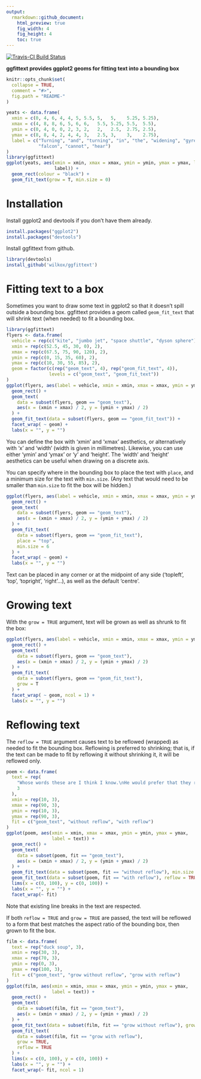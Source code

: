 ```yaml
---
output: 
  rmarkdown::github_document:
    html_preview: true
    fig_width: 4
    fig_height: 4
    toc: true
---
```


[![Travis-CI Build Status](https://travis-ci.org/wilkox/ggfittext.svg?branch=master)](https://travis-ci.org/wilkox/ggfittext)

**ggfittext provides ggplot2 geoms for fitting text into a bounding box**

```r
knitr::opts_chunk$set(
  collapse = TRUE,
  comment = "#>",
  fig.path = "README-"
)
```

```r
yeats <- data.frame(
  xmin = c(0, 4, 6, 4, 4, 5, 5.5, 5,   5,    5.25, 5.25),
  xmax = c(4, 8, 8, 6, 5, 6, 6,   5.5, 5.25, 5.5,  5.5),
  ymin = c(0, 4, 0, 0, 2, 3, 2,   2,   2.5,  2.75, 2.5),
  ymax = c(8, 8, 4, 2, 4, 4, 3,   2.5, 3,    3,    2.75),
  label = c("Turning", "and", "turning", "in", "the", "widening", "gyre", "the",
            "falcon", "cannot", "hear")
)
library(ggfittext)
ggplot(yeats, aes(xmin = xmin, xmax = xmax, ymin = ymin, ymax = ymax, label =
                  label)) +
  geom_rect(colour = "black") +
  geom_fit_text(grow = T, min.size = 0)
```

# Installation

Install ggplot2 and devtools if you don't have them already.

```r
install.packages("ggplot2")
install.packages("devtools")
```

Install ggfittext from github.

```r
library(devtools)
install_github('wilkox/ggfittext')
```

# Fitting text to a box

Sometimes you want to draw some text in ggplot2 so that it doesn't spill outside
a bounding box. ggfittext provides a geom called `geom_fit_text` that will
shrink text (when needed) to fit a bounding box.

```r
library(ggfittext)
flyers <- data.frame(
  vehicle = rep(c("kite", "jumbo jet", "space shuttle", "dyson sphere"), 2),
  xmin = rep(c(52.5, 45, 30, 0), 2),
  xmax = rep(c(67.5, 75, 90, 120), 2),
  ymin = rep(c(0, 15, 35, 60), 2),
  ymax = rep(c(10, 30, 55, 85), 2),
  geom = factor(c(rep("geom_text", 4), rep("geom_fit_text", 4)),
                levels = c("geom_text", "geom_fit_text"))
)
ggplot(flyers, aes(label = vehicle, xmin = xmin, xmax = xmax, ymin = ymin, ymax = ymax)) +
  geom_rect() +
  geom_text(
    data = subset(flyers, geom == "geom_text"),
    aes(x = (xmin + xmax) / 2, y = (ymin + ymax) / 2)
  ) +
  geom_fit_text(data = subset(flyers, geom == "geom_fit_text")) +
  facet_wrap( ~ geom) +
  labs(x = "", y = "")
```

You can define the box with ‘xmin’ and ‘xmax’ aesthetics, or alternatively with
‘x’ and ‘width’ (width is given in millimetres). Likewise, you can use either
‘ymin’ and ‘ymax’ or ‘y’ and ‘height’. The ‘width’ and ‘height’ aesthetics
can be useful when drawing on a discrete axis.

You can specify where in the bounding box to place the text with `place`, and a
minimum size for the text with `min.size`. (Any text that would need to be
smaller than `min.size` to fit the box will be hidden.)

```r
ggplot(flyers, aes(label = vehicle, xmin = xmin, xmax = xmax, ymin = ymin, ymax = ymax)) +
  geom_rect() +
  geom_text(
    data = subset(flyers, geom == "geom_text"),
    aes(x = (xmin + xmax) / 2, y = (ymin + ymax) / 2)
  ) +
  geom_fit_text(
    data = subset(flyers, geom == "geom_fit_text"),
    place = "top",
    min.size = 6
  ) +
  facet_wrap( ~ geom) +
  labs(x = "", y = "")
```

Text can be placed in any corner or at the midpoint of any side (‘topleft’,
‘top’, ‘topright’, ‘right’…), as well as the default ‘centre’.

# Growing text

With the `grow = TRUE` argument, text will be grown as well as shrunk to fit the
box:

```r
ggplot(flyers, aes(label = vehicle, xmin = xmin, xmax = xmax, ymin = ymin, ymax = ymax)) +
  geom_rect() +
  geom_text(
    data = subset(flyers, geom == "geom_text"),
    aes(x = (xmin + xmax) / 2, y = (ymin + ymax) / 2)
  ) +
  geom_fit_text(
    data = subset(flyers, geom == "geom_fit_text"),
    grow = T
  ) +
  facet_wrap( ~ geom, ncol = 1) +
  labs(x = "", y = "")
```

# Reflowing text

The `reflow = TRUE` argument causes text to be reflowed (wrapped) as needed to fit
the bounding box. Reflowing is preferred to shrinking; that is, if the text can
be made to fit by reflowing it without shrinking it, it will be reflowed only.

```r
poem <- data.frame(
  text = rep(
    "Whose words these are I think I know.\nHe would prefer that they reflow",
    3
  ),
  xmin = rep(10, 3),
  xmax = rep(90, 3),
  ymin = rep(10, 3),
  ymax = rep(90, 3),
  fit = c("geom_text", "without reflow", "with reflow")
)
ggplot(poem, aes(xmin = xmin, xmax = xmax, ymin = ymin, ymax = ymax,
                 label = text)) +
  geom_rect() +
  geom_text(
    data = subset(poem, fit == "geom_text"),
    aes(x = (xmin + xmax) / 2, y = (ymin + ymax) / 2)
  ) +
  geom_fit_text(data = subset(poem, fit == "without reflow"), min.size = 0) +
  geom_fit_text(data = subset(poem, fit == "with reflow"), reflow = TRUE, min.size = 0) +
  lims(x = c(0, 100), y = c(0, 100)) +
  labs(x = "", y = "") +
  facet_wrap(~ fit)
```

Note that existing line breaks in the text are respected.

If both `reflow = TRUE` and `grow = TRUE` are passed, the text will be reflowed to
a form that best matches the aspect ratio of the bounding box, then grown to fit
the box.

```r
film <- data.frame(
  text = rep("duck soup", 3),
  xmin = rep(30, 3),
  xmax = rep(70, 3),
  ymin = rep(0, 3),
  ymax = rep(100, 3),
  fit = c("geom_text", "grow without reflow", "grow with reflow")
)
ggplot(film, aes(xmin = xmin, xmax = xmax, ymin = ymin, ymax = ymax,
                 label = text)) +
  geom_rect() +
  geom_text(
    data = subset(film, fit == "geom_text"),
    aes(x = (xmin + xmax) / 2, y = (ymin + ymax) / 2)
  ) +
  geom_fit_text(data = subset(film, fit == "grow without reflow"), grow = TRUE) +
  geom_fit_text(
    data = subset(film, fit == "grow with reflow"),
    grow = TRUE,
    reflow = TRUE
  ) +
  lims(x = c(0, 100), y = c(0, 100)) +
  labs(x = "", y = "") +
  facet_wrap(~ fit, ncol = 1)
```
